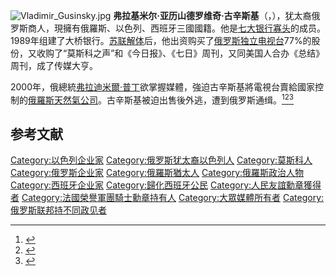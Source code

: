 [[File:Vladimir_Gusinsky.jpg|thumb]]
'''弗拉基米尔·亚历山德罗维奇·古辛斯基'''（{{lang-ru|Влади́мир Алекса́ндрович Гуси́нский}}，{{bd|1952年|10月6日||catIdx=V}}），犹太裔俄罗斯商人，現擁有俄羅斯、以色列、西班牙三國國籍。他是[[七大银行寡头|七大银行寡头]]的成员。1989年组建了大桥银行。[[苏联解体|苏联解体]]后，他出资购买了[[俄罗斯独立电视台|俄罗斯独立电视台]]77%的股份，又收购了“莫斯科之声”和《今日报》、《七日》周刊，又同美国人合办《总结》周刊，成了传媒大亨。

2000年，俄總統[[弗拉迪米爾·普丁|弗拉迪米爾·普丁]]欲掌握媒體，強迫古辛斯基將電視台賣給國家控制的[[俄羅斯天然氣工業股份公司|俄羅斯天然氣公司]]。古辛斯基被迫出售後外逃，遭到俄罗斯通缉。<ref>{{Cite web |url=https://ria.ru/20110727/408088899.html |title=Владимир Александрович Гусинский. Биографическая справка |access-date=2020-09-05 |archive-date=2021-11-24 |archive-url=https://web.archive.org/web/20211124103757/https://ria.ru/20110727/408088899.html }}</ref><ref>{{Cite web |url=https://biography.wikireading.ru/145563 |title=ГУСИНСКИЙ ВЛАДИМИР АЛЕКСАНДРОВИЧ |access-date=2020-09-05 |archive-date=2020-07-11 |archive-url=https://web.archive.org/web/20200711043337/https://biography.wikireading.ru/145563 }}</ref><ref>{{Cite web |url=https://24smi.org/celebrity/90832-vladimir-gusinskii.html |title=Владимир Гусинский |access-date=2020-09-05 |archive-date=2021-02-06 |archive-url=https://web.archive.org/web/20210206232804/https://24smi.org/celebrity/90832-vladimir-gusinskii.html }}</ref>

== 参考文献 ==
{{Reflist}}

{{俄罗斯私有化}}
{{DEFAULTSORT:Gusinsky, Vladimir}}
[[Category:以色列企业家|Category:以色列企业家]]
[[Category:俄罗斯犹太裔以色列人|Category:俄罗斯犹太裔以色列人]]
[[Category:莫斯科人|Category:莫斯科人]]
[[Category:俄罗斯企业家|Category:俄罗斯企业家]]
[[Category:俄羅斯猶太人|Category:俄羅斯猶太人]]
[[Category:俄羅斯政治人物|Category:俄羅斯政治人物]]
[[Category:西班牙企业家|Category:西班牙企业家]]
[[Category:歸化西班牙公民|Category:歸化西班牙公民]]
[[Category:人民友誼勳章獲得者|Category:人民友誼勳章獲得者]]
[[Category:法國榮譽軍團騎士勳章持有人|Category:法國榮譽軍團騎士勳章持有人]]
[[Category:大眾媒體所有者|Category:大眾媒體所有者]]
[[Category:俄罗斯联邦持不同政见者|Category:俄罗斯联邦持不同政见者]]